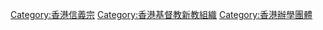 {{Catmore}}

[[Category:香港信義宗|Category:香港信義宗]]
[[Category:香港基督教新教組織|Category:香港基督教新教組織]]
[[Category:香港辦學團體|Category:香港辦學團體]]